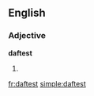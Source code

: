 ==English==

===Adjective===
'''daftest'''

# {{superlative of|[[daft]]}}

[[fr:daftest]]
[[simple:daftest]]